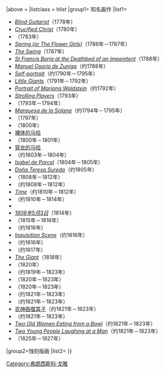 {{Navbox
|name   = Goya
|title  = [[弗朗西斯科·戈雅]]
|image  = [[File:Goya selfportrait.jpg|150px]]
|state  = {{#if:{{{show|}}}||autocollapse}}
|above  = {{link-en|弗朗西斯科·戈雅作品列表|List of works by Francisco Goya|作品列表}}
|listclass  = hlist
|group1= 知名画作
|list1= 
*''[[Blind Guitarist]]''（1778年）
*''[[Crucified Christ]]''（1780年）
*''{{tsl|en|Maria Teresa de Borbon y Vallabriga|}}''（1783年）
*''[[Spring (or The Flower Girls)]]''（1786年－1787年）
*''[[The Swing (Goya)|The Swing]]''（1787年）
*''[[St Francis Borja at the Deathbed of an Impenitent]]''（1788年）
*''[[Manuel Osorio de Zuniga]]''（约1788年）
*''[[Self-portrait (Goya)|Self-portrait]]''（约1790年－1795年）
*''[[Little Giants (Goya)|Little Giants]]''（1791年－1792年）
*''[[Portrait of Mariana Waldstein]]''（约1792年）
*''[[Strolling Players]]''（1793年）
*''{{tsl|en|Yard with Lunatics|}}''（1793年－1794年）
*''[[Marquesa de la Solana]]''（约1794年－1795年）
*''{{tsl|en|Duchess of Alba (Goya)|}}''（1797年）
*''{{tsl|en|Countess of Chinchon|}}''（1800年）
*[[裸体的马哈]]
*''{{tsl|en|Charles IV of Spain and His Family|}}''（1800年－1801年）
*[[穿衣的马哈]]
*''{{tsl|en|Bartolome Sureda y Miserol|}}''（约1803年－1804年）
*''[[Isabel de Porcel]]''（1804年－1805年）
*''[[Doña Teresa Sureda]]''（约1805年）
*''{{tsl|en|The Colossus|}}''（1808年－1812年）
*''{{tsl|en|Majas on a Balcony|}}''（约1808年－1812年）
*''[[Time (Goya)|Time]]''（约1810年－1812年）
*''{{tsl|en|Prison Interior|}}''（约1810年－1814年）
*''{{tsl|en|The Second of May 1808|}}''
*''[[1808年5月3日]]''（1814年）
*''{{tsl|en|Unfortunate events in the front seats of the ring of Madrid, and the death of the Mayor of Torrejon|}}{{tsl|en|Unfortunate events in the front seats of the ring of Madrid, and the death of the Mayor of Torrejon|}}''（1815年－1816年）
*''{{tsl|en|Burial of the Sardine|}}''（约1816年）
*''[[Inquisition Scene]]''（约1816年）
*''{{tsl|en|The Procession|}}''（约1816年）
*''{{tsl|en|The Forge (Goya)|}}''（约1817年）
*''[[The Giant (Goya)|The Giant]]''（1818年）
*''{{tsl|en|Self-portrait with Dr Arrieta|}}''（1820年）
*''{{tsl|en|Men Reading|}}''（约1819年－1823年）
*''{{tsl|en|The Dog (Goya)|}}''（1820年－1823年）
*''{{tsl|en|Fight with Cudgels|}}''（1820年－1823年）
*''{{tsl|en|The Great He-Goat or Witches Sabbath|}}''（约1821年－1823年）
*''{{tsl|en|Leocadia (Goya)|}}''（约1821年－1823年）
*[[农神吞噬其子]]（约1821年－1823年）
*''{{tsl|en|Two Old Men|}}''（约1821年－1823年）
*''[[Two Old Women Eating from a Bowl]]''（约1821年－1823年）
*''[[Two Young People Laughing at a Man]]''（约1821年－1823年）
*''{{tsl|en|The Milkmaid|}}''（1825年－1827年）

|group2=蚀刻版画
|list2= {{Navbox subgroups
 |groupstyle = width:8.0em; line-height:1.15em;<!--reduces wide gap between wrapped groupname lines--> text-align:center; font-weight:normal;
 |liststyle  = width:auto; padding:0.25em 0; line-height:1.4em; <!--otherwise lists can appear to form continuous groups-->
 |evenstyle  = background:transparent;
 |group1 = {{tsl|en|Caprichos|}}
 |list1  = 
*[[理性沉睡，心魔生焉]]（1797年－1798年）
*''[[What a sacrifice!]]''（1797年－1798年）
*''[[They say yes and give their hand to the first comer]]''（1797年－1798年）
*''[[Que se la llevaron!]]''（1797年－1798年）
*''[[You who cannot]]''（1797年－1798年）
 |group2 = [[戰爭的災難]]
 |list2  = 
* ''[[Contra el bien general]]''（约1810年）
*''{{tsl|en|This is worse|}}''（约1812年－1813年）
*''{{tsl|en|May the rope break!|}}''（约1815年）
 }}   
}}<noinclude>
[[Category:弗朗西斯科·戈雅]]
</noinclude>